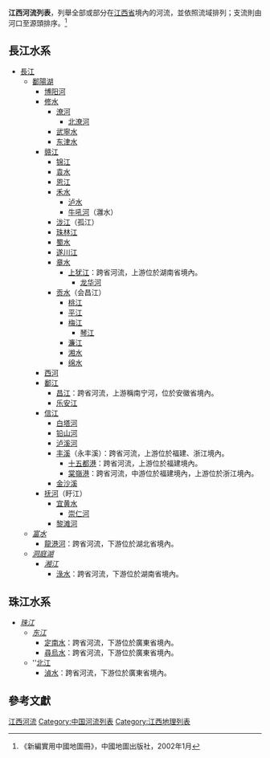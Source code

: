 '''江西河流列表'''，列舉全部或部分在[[江西省|江西省]]境內的河流，並依照流域排列；支流則由河口至源頭排序。<ref>《新編實用中國地圖冊》，中國地圖出版社，2002年1月</ref>

==長江水系==
*[[長江|長江]]
**[[鄱陽湖|鄱陽湖]]
***[[博阳河|博阳河]]
***[[修水|修水]]
****[[潦河|潦河]]
*****[[北潦河|北潦河]]
****[[山口水|武寧水]]
****[[东津水|东津水]] 
***[[赣江|赣江]]
****[[锦江_(赣江支流)|锦江]]
****[[袁水|袁水]]
****[[恩江|恩江]]
****[[禾水|禾水]]
*****[[泸水_(禾水支流)|泸水]]
*****[[灉水|牛吼河]]（灉水）
****[[泷江|泷江]]（孤江）
****[[珠林江|珠林江]]
****[[蜀水|蜀水]]
****[[遂川江|遂川江]]
****[[章水_(赣江)|章水]]
*****[[上犹江|上犹江]]：跨省河流，上游位於湖南省境內。
******[[龙华河|龙华河]]
****[[贡水|贡水]]（会昌江）
*****[[桃江_(贡水支流)|桃江]]
*****[[平江_(贡水支流)|平江]]
*****[[梅江_(贡水支流)|梅江]] 
******[[琴江|琴江]]
*****[[濂水|濂江]]
*****[[湘水_(贡水支流)|湘水]]
*****[[绵水|绵水]]
***[[漳田河|西河]]
***[[鄱江|鄱江]]
****[[昌江_(鄱江支流)|昌江]]：跨省河流，上游稱南宁河，位於安徽省境內。
****[[乐安江|乐安江]]
***[[信江|信江]]
****[[白塔河_(信江)|白塔河]]
****[[铅山河|铅山河]]
****[[泸溪河|泸溪河]] 
****[[丰溪|丰溪]]（永丰溪）：跨省河流，上游位於福建、浙江境內。
*****[[十五都港|十五都港]]：跨省河流，上游位於福建境內。
*****[[棠嶺港|棠嶺港]]：跨省河流，中游位於福建境內，上游位於浙江境內。
****[[金沙溪|金沙溪]]
***[[抚河|抚河]]（盱江）
****[[宜黄水|宜黄水]]
*****[[崇仁河|崇仁河]]
****[[黎滩河|黎滩河]]
**''[[富水|富水]]''
***[[龍港河|龍港河]]：跨省河流，下游位於湖北省境內。
**''[[洞庭湖|洞庭湖]]''
***''[[湘江|湘江]]''
****[[淥水|淥水]]：跨省河流，下游位於湖南省境內。

==珠江水系==
*''[[珠江|珠江]]''
**''[[东江|东江]]''
***[[定南水|定南水]]：跨省河流，下游位於廣東省境內。
***[[尋烏水|尋烏水]]：跨省河流，下游位於廣東省境內。
**''[[北江|北江]]
***[[湞水|湞水]]：跨省河流，下游位於廣東省境內。

==參考文獻==
{{reflist}}

[[Category:江西河流|]]
[[Category:中国河流列表|Category:中国河流列表]]
[[Category:江西地理列表|Category:江西地理列表]]